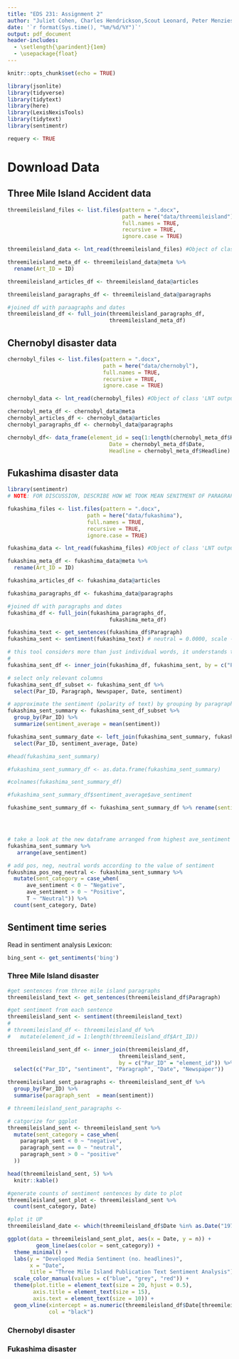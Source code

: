 ```yaml
---
title: "EDS 231: Assignment 2"
author: "Juliet Cohen, Charles Hendrickson,Scout Leonard, Peter Menzies"
date: '`r format(Sys.time(), "%m/%d/%Y")`'
output: pdf_document
header-includes:
  - \setlength{\parindent}{1em}
  - \usepackage{float}
---
```


```r
knitr::opts_chunk$set(echo = TRUE)

library(jsonlite)  
library(tidyverse) 
library(tidytext) 
library(here)
library(LexisNexisTools)
library(tidytext)
library(sentimentr)

requery <- TRUE
```

# Download Data

## Three Mile Island Accident data

```r
threemileisland_files <- list.files(pattern = ".docx",
                                    path = here("data/threemileisland"),
                                    full.names = TRUE,
                                    recursive = TRUE,
                                    ignore.case = TRUE)

threemileisland_data <- lnt_read(threemileisland_files) #Object of class 'LNT output'

threemileisland_meta_df <- threemileisland_data@meta %>% 
  rename(Art_ID = ID)

threemileisland_articles_df <- threemileisland_data@articles

threemileisland_paragraphs_df <- threemileisland_data@paragraphs

#joined df with paraagraphs and dates 
threemileisland_df <- full_join(threemileisland_paragraphs_df,
                                threemileisland_meta_df)
```

## Chernobyl disaster data

```r
chernobyl_files <- list.files(pattern = ".docx",
                              path = here("data/chernobyl"),
                              full.names = TRUE,
                              recursive = TRUE,
                              ignore.case = TRUE)

chernobyl_data <- lnt_read(chernobyl_files) #Object of class 'LNT output'

chernobyl_meta_df <- chernobyl_data@meta
chernobyl_articles_df <- chernobyl_data@articles
chernobyl_paragraphs_df <- chernobyl_data@paragraphs

chernobyl_df<- data_frame(element_id = seq(1:length(chernobyl_meta_df$Headline)),
                                Date = chernobyl_meta_df$Date,
                                Headline = chernobyl_meta_df$Headline)
```

## Fukashima disaster data

```r
library(sentimentr)
# NOTE: FOR DISCUSSION, DESCRIBE HOW WE TOOK MEAN SENITMENT OF PARAGRAPHS RATHER THAN ARTICLE (PERHAPS MORE ACCURATE)

fukashima_files <- list.files(pattern = ".docx",
                         path = here("data/fukashima"),
                         full.names = TRUE,
                         recursive = TRUE,
                         ignore.case = TRUE)

fukashima_data <- lnt_read(fukashima_files) #Object of class 'LNT output'

fukashima_meta_df <- fukashima_data@meta %>% 
  rename(Art_ID = ID)

fukashima_articles_df <- fukashima_data@articles

fukashima_paragraphs_df <- fukashima_data@paragraphs

#joined df with paragraphs and dates 
fukashima_df <- full_join(fukashima_paragraphs_df,
                                fukashima_meta_df)

fukashima_text <- get_sentences(fukashima_df$Paragraph)
fukashima_sent <- sentiment(fukashima_text) # neutral = 0.0000, scale -1 to 1, 0.06 = slightly positive, etc.

# this tool considers more than just individual words, it understands the diff btw "it is too late" and "it is not too late"
# 
fukashima_sent_df <- inner_join(fukashima_df, fukashima_sent, by = c("Par_ID" = "element_id"))

# select only relevant columns
fukashima_sent_df_subset <- fukashima_sent_df %>% 
  select(Par_ID, Paragraph, Newspaper, Date, sentiment)

# approximate the sentiment (polarity of text) by grouping by paragraph
fukashima_sent_summary <- fukashima_sent_df_subset %>%
  group_by(Par_ID) %>%
  summarize(sentiment_average = mean(sentiment))

fukashima_sent_summary_date <- left_join(fukashima_sent_summary, fukashima_sent_df_subset, by = "Par_ID") %>% 
  select(Par_ID, sentiment_average, Date)

#head(fukashima_sent_summary)

#fukashima_sent_summary_df <- as.data.frame(fukashima_sent_summary) 

#colnames(fukashima_sent_summary_df)

#fukashima_sent_summary_df$sentiment_average$ave_sentiment

fukashime_sent_summary_df <- fukashima_sent_summary_df %>% rename(sentiment_average = "sentiment_average$ave_sentiment")




# take a look at the new dataframe arranged from highest ave_sentiment to lowest
fukashima_sent_summary %>%
   arrange(ave_sentiment)

# add pos, neg, neutral words according to the value of sentiment 
fukushima_pos_neg_neutral <- fukashima_sent_summary %>% 
  mutate(sent_category = case_when(
      ave_sentiment < 0 ~ "Negative",
      ave_sentiment > 0 ~ "Positive",
      T ~ "Neutral")) %>% 
  count(sent_category, Date)
```

## Sentiment time series

Read in sentiment analysis Lexicon:

```r
bing_sent <- get_sentiments('bing')
```

### Three Mile Island disaster

```r
#get sentences from three mile island paragraphs
threemileisland_text <- get_sentences(threemileisland_df$Paragraph)

#get sentiment from each sentence
threemileisland_sent <- sentiment(threemileisland_text)
# 
# threemileisland_df <- threemileisland_df %>% 
#   mutate(element_id = 1:length(threemileisland_df$Art_ID))

threemileisland_sent_df <- inner_join(threemileisland_df, 
                                   threemileisland_sent,
                                   by = c("Par_ID" = "element_id")) %>% 
  select(c("Par_ID", "sentiment", "Paragraph", "Date", "Newspaper"))
```

```r
threemileisland_sent_paragraphs <- threemileisland_sent_df %>% 
  group_by(Par_ID) %>% 
  summarise(paragraph_sent  = mean(sentiment)) 

# threemileisland_sent_paragraphs <- 

# catgorize for ggplot
threemileisland_sent <- threemileisland_sent %>%
  mutate(sent_category = case_when(
    paragraph_sent < 0 ~ "negative",
    paragraph_sent == 0 ~ "neutral",
    paragraph_sent > 0 ~ "positive"
  ))

head(threemileisland_sent, 5) %>% 
  knitr::kable()

#generate counts of sentiment sentences by date to plot
threemileisland_sent_plot <- threemileisland_sent %>%
  count(sent_category, Date)

#plot it UP
threemileisland_date <- which(threemileisland_df$Date %in% as.Date("1978-03-28"))

ggplot(data = threemileisland_sent_plot, aes(x = Date, y = n)) +
         geom_line(aes(color = sent_category)) +
  theme_minimal() +
  labs(y = "Developed Media Sentiment (no. headlines)",
       x = "Date",
       title = "Three Mile Island Publication Text Sentiment Analysis") +
  scale_color_manual(values = c("blue", "grey", "red")) +
  theme(plot.title = element_text(size = 20, hjust = 0.5),
        axis.title = element_text(size = 15),
        axis.text = element_text(size = 10)) +
  geom_vline(xintercept = as.numeric(threemileisland_df$Date[threemileisland_date]),
             col = "black")
```

### Chernobyl disaster

### Fukashima disaster
